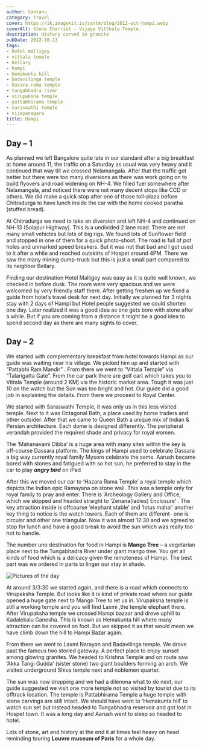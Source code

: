 ```yaml
---
author: Santanu
category: Travel
cover: https://ik.imagekit.io/santm/blog/2012-oct-hampi.webp
coverAlt: Stone Charriot - Vijaya Vitthala Temple.
description: History carved in granite
pubDate: 2012-10-13
tags:
- hotel malligey
- vittala temple
- bellary
- hampi
- hemakunta hill
- badavilinga temple
- hazara rama temple
- tungabhadra river
- virupaksha temple
- pattabhirama temple
- saraswathi temple
- vijayanagara
title: Hampi
---
```



## Day – 1 
 
As planned we left Bangalore quite late in our standard after a big breakfast at home around 11, the traffic on a Saturday as usual was very heavy and it continued that way till we crossed Nelamangala. After that the traffic got better but there were too many diversions as there was work going on to build flyovers and road widening on NH-4. We filled fuel somewhere after Nelamangala, and noticed there were not many decent stops like CCD or others. We did make a quick stop after one of those toll-plaza before Chitradurga to have lunch inside the car with the home cooked paratha (stuffed bread).

At Chitradurga we need to take an diversion and left NH-4 and continued on NH-13 (Solapur Highway). This is a undivided 2 lane road. There are not many small vehicles but lots of big rigs. We found lots of Sunflower field and stopped in one of them for a quick photo-shoot. The road is full of pot holes and unmarked speed breakers. But it was not that bad and I got used to it after a while and reached outskirts of Hospet around 4PM. There we saw the many mining dump-truck but this is just a small part compared to its neighbor Bellary.

Finding our destination Hotel Malligey was easy as it is quite well known, we checked in before dusk. The room were very spacious and we were welcomed by very friendly staff there. After getting freshen up we fixed a guide from hotel’s travel desk for next day. Initially we planned for 3 nights stay with 2 days of Hampi but Hotel people suggested we could shorten one day. Later realized it was a good idea as one gets bore with stone after a while. But if you are coming from a distance it might be a good idea to spend second day as there are many sights to cover.

## Day – 2 

We started with complementary breakfast from hotel towards Hampi as our guide was waiting near his village. We picked him up and started with “Pattabhi Ram Mandir” . From there we went to “Vittala Temple” via “Talarigatta Gate”. From the car park there are golf cart which takes you to Vittala Temple (around 2 KM) via the historic market area. Tough it was just 10 on the watch but the Sun was too bright and hot. Our guide did a good job in explaining the details. From there we proceed to Royal Center.

We started with Saraswathi Temple, it was only us in this less visited temple. Next to it was Octagonal Bath, a place used by horse traders and other outsider. After that we came to Queen Bath a unique mix of Indian & Persian architecture. Each dome is designed differently. The peripheral verandah provided the required shade and privacy for royal women.

The ‘Mahanavami Dibba’ is a huge area with many sites within the key is off-course Dassara platform. The kings of Hampi used to celebrate Dassara a big way currently royal family Mysore celebrate the same. Aarush became bored with stones and fatigued with so hot sun, he preferred to stay in the car to play ***angry bird*** on iPad

After this we moved our car to ‘Hazara Rama Temple’ a royal temple which depicts the Indian epic Ramayana on stone wall. This was a temple only for royal family to pray and enter. There is ‘Archeology Gallery and Office; which we skipped and headed straight to ‘Zenana(ladies) Enclosure’ . The key attraction inside is offcourse ‘elephant stable’ and ‘lotus mahal’ another key thing to notice is the watch towers. Each  of them are different- one is circular and other one triangular. Now it was almost 12:30 and we agreed to stop for lunch and have a good break to avoid the sun which was really too hot to handle.

The number uno destination for food in Hampi is **Mango Tree** – a vegetarian place next to the Tungabhadra River under giant mango tree. You get all kinds of food which is a delicacy given the remoteness of Hampi. The best part was we ordered in parts to linger our stay in shade.

<Image src={pic1} alt="Pictures of the day"/>

At around 3/3:30 we started again, and there is a road which connects to Virupaksha Temple. But looks like it is kind of private road where our guide opened a huge gate next to Mango Tree to let us in. Virupaksha temple is still a working temple and you will find Laxmi ,the temple  elephant there. After Virupaksha temple we crossed Hampi bazaar and drove uphill to Kadalekalu Ganesha. This is known as Hemakunta hill where many attraction can be covered on foot. But we skipped it as that would mean we have climb down the hill to Hampi Bazar again.

From there we went to Laxmi Narayan and Badavilinga temple. We drove past the famous two storied gateway. A perfect place to enjoy sunset among glowing granites. We headed to Krishna Temple and on route saw ‘Akka Tangi Gudda’ (sister stone) two giant boulders forming an arch. We visited underground Shiva temple next and noblemen quarter.

The sun was now dropping and we had a dilemma what to do next, our guide suggested we visit one more temple not so visited by tourist due to its offtrack location. The temple is Pattabhirama Temple a huge temple with stone carvings are still intact. We should have went to ‘Hemakunta hill’ to watch sun set but instead headed to Tungabhadra reservoir and got lost in Hospet town. It was a long day and Aarush went to sleep so headed to hotel.

Lots of stone, art and history at the end it at times feel heavy on head reminding touring **Louvre** **museum of Paris** for a whole day.